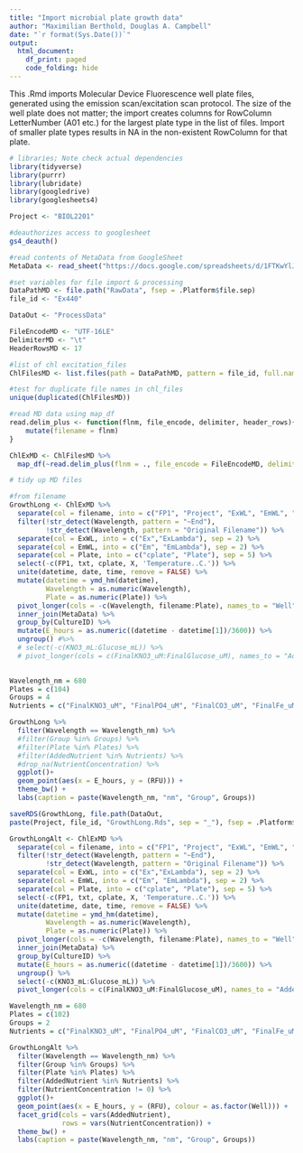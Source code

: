 ```yaml
---
title: "Import microbial plate growth data"
author: "Maximilian Berthold, Douglas A. Campbell"
date: "`r format(Sys.Date())`"
output:
  html_document:
    df_print: paged
    code_folding: hide
---
```


This .Rmd imports Molecular Device Fluorescence well plate files, generated using the emission scan/excitation scan protocol.
The size of the well plate does not matter; the import creates columns for RowColumn LetterNumber (A01 etc.) for the largest plate type in the list of files.
Import of smaller plate types results in NA in the non-existent RowColumn for that plate.

```r
# libraries; Note check actual dependencies
library(tidyverse)
library(purrr)
library(lubridate)
library(googledrive)
library(googlesheets4)

```

```r
Project <- "BIOL2201"

#deauthorizes access to googlesheet
gs4_deauth()

#read contents of MetaData from GoogleSheet
MetaData <- read_sheet("https://docs.google.com/spreadsheets/d/1FTKwYlJXd0ze9WwVXCvtwe5qkpN3_HNbeeM3hg7xnrI/edit#gid=0")

#set variables for file import & processing
DataPathMD <- file.path("RawData", fsep = .Platform$file.sep)
file_id <- "Ex440"

DataOut <- "ProcessData"

FileEncodeMD <- "UTF-16LE" 
DelimiterMD <- "\t"
HeaderRowsMD <- 17

#list of chl excitation_files
ChlFilesMD <- list.files(path = DataPathMD, pattern = file_id, full.names = TRUE)

#test for duplicate file names in chl_files
unique(duplicated(ChlFilesMD))

#read MD data using map_df
read.delim_plus <- function(flnm, file_encode, delimiter, header_rows){read.delim(flnm, fileEncoding = file_encode, sep = delimiter,  skip = header_rows, row.names = NULL) %>% 
    mutate(filename = flnm)
}

ChlExMD <- ChlFilesMD %>% 
  map_df(~read.delim_plus(flnm = ., file_encode = FileEncodeMD, delimiter = DelimiterMD, header_rows = HeaderRowsMD)) 

# tidy up MD files

#from filename
GrowthLong <- ChlExMD %>% 
  separate(col = filename, into = c("FP1", "Project", "ExWL", "EmWL", "date" ,"time", "Plate","txt"), sep = "([\\/\\_\\.\\:])", remove = FALSE) %>% 
  filter(!str_detect(Wavelength, pattern = "~End"),
         !str_detect(Wavelength, pattern = "Original Filename")) %>%
  separate(col = ExWL, into = c("Ex","ExLambda"), sep = 2) %>%
  separate(col = EmWL, into = c("Em", "EmLambda"), sep = 2) %>%
  separate(col = Plate, into = c("cplate", "Plate"), sep = 5) %>%
  select(-c(FP1, txt, cplate, X, 'Temperature..C.')) %>%
  unite(datetime, date, time, remove = FALSE) %>%
  mutate(datetime = ymd_hm(datetime),
         Wavelength = as.numeric(Wavelength),
         Plate = as.numeric(Plate)) %>%
  pivot_longer(cols = -c(Wavelength, filename:Plate), names_to = "Well", values_to = "RFU") %>%
  inner_join(MetaData) %>%
  group_by(CultureID) %>% 
  mutate(E_hours = as.numeric((datetime - datetime[1])/3600)) %>% 
  ungroup() #%>%
  # select(-c(KNO3_mL:Glucose_mL)) %>%
  # pivot_longer(cols = c(FinalKNO3_uM:FinalGlucose_uM), names_to = "AddedNutrient", values_to = "NutrientConcentration")
  
```


```r
Wavelength_nm = 680
Plates = c(104)
Groups = 4
Nutrients = c("FinalKNO3_uM", "FinalPO4_uM", "FinalCO3_uM", "FinalFe_uM", "FinalGlucose_uM")

GrowthLong %>%
  filter(Wavelength == Wavelength_nm) %>%
  #filter(Group %in% Groups) %>%
  #filter(Plate %in% Plates) %>%
  #filter(AddedNutrient %in% Nutrients) %>%
  #drop_na(NutrientConcentration) %>%
  ggplot()+
  geom_point(aes(x = E_hours, y = (RFU))) +
  theme_bw() + 
  labs(caption = paste(Wavelength_nm, "nm", "Group", Groups))


```


```r
saveRDS(GrowthLong, file.path(DataOut, 
paste(Project, file_id, "GrowthLong.Rds", sep = "_"), fsep = .Platform$file.sep))
```

``` r
GrowthLongAlt <- ChlExMD %>% 
  separate(col = filename, into = c("FP1", "Project", "ExWL", "EmWL", "date" ,"time", "Plate","txt"), sep = "([\\/\\_\\.\\:])", remove = FALSE) %>% 
  filter(!str_detect(Wavelength, pattern = "~End"),
         !str_detect(Wavelength, pattern = "Original Filename")) %>%
  separate(col = ExWL, into = c("Ex","ExLambda"), sep = 2) %>%
  separate(col = EmWL, into = c("Em", "EmLambda"), sep = 2) %>%
  separate(col = Plate, into = c("cplate", "Plate"), sep = 5) %>%
  select(-c(FP1, txt, cplate, X, 'Temperature..C.')) %>%
  unite(datetime, date, time, remove = FALSE) %>%
  mutate(datetime = ymd_hm(datetime),
         Wavelength = as.numeric(Wavelength),
         Plate = as.numeric(Plate)) %>%
  pivot_longer(cols = -c(Wavelength, filename:Plate), names_to = "Well", values_to = "RFU") %>%
  inner_join(MetaData) %>%
  group_by(CultureID) %>% 
  mutate(E_hours = as.numeric((datetime - datetime[1])/3600)) %>% 
  ungroup() %>%
  select(-c(KNO3_mL:Glucose_mL)) %>%
  pivot_longer(cols = c(FinalKNO3_uM:FinalGlucose_uM), names_to = "AddedNutrient", values_to = "NutrientConcentration")

Wavelength_nm = 680
Plates = c(102)
Groups = 2
Nutrients = c("FinalKNO3_uM", "FinalPO4_uM", "FinalCO3_uM", "FinalFe_uM", "FinalGlucose_uM")

GrowthLongAlt %>%
  filter(Wavelength == Wavelength_nm) %>%
  filter(Group %in% Groups) %>%
  filter(Plate %in% Plates) %>%
  filter(AddedNutrient %in% Nutrients) %>%
  filter(NutrientConcentration != 0) %>%
  ggplot()+
  geom_point(aes(x = E_hours, y = (RFU), colour = as.factor(Well))) +
  facet_grid(cols = vars(AddedNutrient),
             rows = vars(NutrientConcentration)) + 
  theme_bw() + 
  labs(caption = paste(Wavelength_nm, "nm", "Group", Groups))


```

